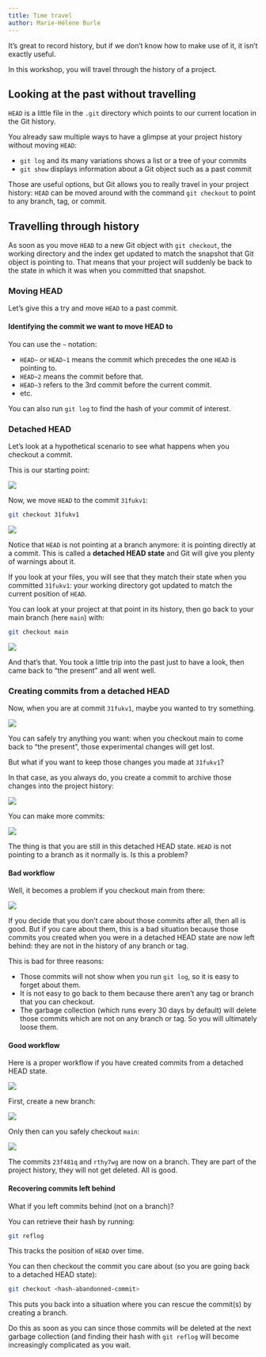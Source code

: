 ```yaml
---
title: Time travel
author: Marie-Hélène Burle
---
```


:::{.def}

It's great to record history, but if we don't know how to make use of it, it isn't exactly useful.

In this workshop, you will travel through the history of a project.

:::

## Looking at the past without travelling

`HEAD` is a little file in the `.git` directory which points to our current location in the Git history.

You already saw multiple ways to have a glimpse at your project history without moving `HEAD`:

- `git log` and its many variations shows a list or a tree of your commits
- `git show` displays information about a Git object such as a past commit

Those are useful options, but Git allows you to really travel in your project history: `HEAD` can be moved around with the command `git checkout` to point to any branch, tag, or commit.

## Travelling through history

As soon as you move `HEAD` to a new Git object with `git checkout`, the working directory and the index get updated to match the snapshot that Git object is pointing to. That means that your project will suddenly be back to the state in which it was when you committed that snapshot.

### Moving HEAD

Let's give this a try and move `HEAD` to a past commit.

#### Identifying the commit we want to move HEAD to

You can use the `~` notation:

- `HEAD~` or `HEAD~1` means the commit which precedes the one `HEAD` is pointing to.
- `HEAD~2` means the commit before that.
- `HEAD~3` refers to the 3rd commit before the current commit.
- etc.

You can also run `git log` to find the hash of your commit of interest.

### Detached HEAD

Let's look at a hypothetical scenario to see what happens when you checkout a commit.

This is our starting point:

![](img/13.png){fig-alt="noshadow"}

Now, we move `HEAD` to the commit `31fukv1`:

```.bash
git checkout 31fukv1
```

![](img/32.png){fig-alt="noshadow"}

Notice that `HEAD` is not pointing at a branch anymore: it is pointing directly at a commit. This is called a **detached HEAD state** and Git will give you plenty of warnings about it.

If you look at your files, you will see that they match their state when you committed `31fukv1`: your working directory got updated to match the current position of `HEAD`.

You can look at your project at that point in its history, then go back to your main branch (here `main`) with:

```.bash
git checkout main
```

![](img/13.png){fig-alt="noshadow"}

And that's that. You took a little trip into the past just to have a look, then came back to "the present"  and all went well.

### Creating commits from a detached HEAD

Now, when you are at commit `31fukv1`, maybe you wanted to try something.

![](img/32.png){fig-alt="noshadow"}

You can safely try anything you want: when you checkout main to come back to "the present", those experimental changes will get lost.

But what if you want to keep those changes you made at `31fukv1`?

In that case, as you always do, you create a commit to archive those changes into the project history:

![](img/39.png){fig-alt="noshadow"}

You can make more commits:

![](img/40.png){fig-alt="noshadow"}

The thing is that you are still in this detached HEAD state. `HEAD` is not pointing to a branch as it normally is. Is this a problem?

#### Bad workflow

Well, it becomes a problem if you checkout main from there:

![](img/41.png){fig-alt="noshadow"}

If you decide that you don't care about those commits after all, then all is good. But if you care about them, this is a bad situation because those commits you created when you were in a detached HEAD state are now left behind: they are not in the history of any branch or tag.

This is bad for three reasons:

- Those commits will not show when you run `git log`, so it is easy to forget about them.
- It is not easy to go back to them because there aren't any tag or branch that you can checkout.
- The garbage collection (which runs every 30 days by default) will delete those commits which are not on any branch or tag. So you will ultimately loose them.

#### Good workflow

Here is a proper workflow if you have created commits from a detached HEAD state.

![](img/40.png){fig-alt="noshadow"}

First, create a new branch:

![](img/43.png){fig-alt="noshadow"}

Only then can you safely checkout `main`:

![](img/44.png){fig-alt="noshadow"}

The commits `23f481q` and `rthy7wg` are now on a branch. They are part of the project history, they will not get deleted. All is good.

#### Recovering commits left behind

What if you left commits behind (not on a branch)?

You can retrieve their hash by running:

```.bash
git reflog
```

This tracks the position of `HEAD` over time.

You can then checkout the commit you care about (so you are going back to a detached HEAD state):

```.bash
git checkout <hash-abandonned-commit>
```

This puts you back into a situation where you can rescue the commit(s) by creating a branch.

Do this as soon as you can since those commits will be deleted at the next garbage collection (and finding their hash with `git reflog` will become increasingly complicated as you wait.
